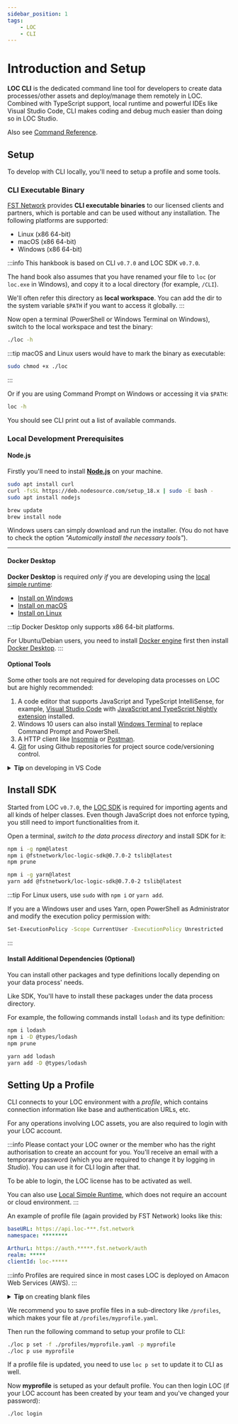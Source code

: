 ```yaml
---
sidebar_position: 1
tags:
    - LOC
    - CLI
---
```


# Introduction and Setup

**LOC CLI** is the dedicated command line tool for developers to create data processes/other assets and deploy/manage them remotely in LOC. Combined with TypeScript support, local runtime and powerful IDEs like Visual Studio Code, CLI makes coding and debug much easier than doing so in LOC Studio.

Also see [Command Reference](/legacy/0.7/category/cli-command-reference).


## Setup

To develop with CLI locally, you'll need to setup a profile and some tools.

### CLI Executable Binary

[FST Network](/docs/about-and-contact) provides **CLI executable binaries** to our licensed clients and partners, which is portable and can be used without any installation. The following platforms are supported:

-   Linux (x86 64-bit)
-   macOS (x86 64-bit)
-   Windows (x86 64-bit)

:::info
This hankbook is based on CLI `v0.7.0` and LOC SDK `v0.7.0`.

The hand book also assumes that you have renamed your file to `loc` (or `loc.exe` in Windows), and copy it to a local directory (for example, `/CLI`).

We'll often refer this directory as **local workspace**. You can add the dir to the system variable `$PATH` if you want to access it globally.
:::

Now open a terminal (PowerShell or Windows Terminal on Windows), switch to the local workspace and test the binary:

```bash
./loc -h
```

:::tip
macOS and Linux users would have to mark the binary as executable:

```bash
sudo chmod +x ./loc
```

:::

Or if you are using Command Prompt on Windows or accessing it via `$PATH`:

```bash
loc -h
```

You should see CLI print out a list of available commands.

### Local Development Prerequisites

#### Node.js

Firstly you'll need to install **[Node.js](https://nodejs.org/en/download/)** on your machine.

<Tabs>
  <TabItem value="linux" label="Linux" default>

```bash
sudo apt install curl
curl -fsSL https://deb.nodesource.com/setup_18.x | sudo -E bash -
sudo apt install nodejs
```

  </TabItem>
  <TabItem value="mac" label="macOS">

```bash
brew update
brew install node
```

  </TabItem>
  <TabItem value="windows" label="Windows">

Windows users can simply download and run the installer. (You do not have to check the option _"Automically install the necessary tools"_).

  </TabItem>
</Tabs>

---

#### Docker Desktop

**Docker Desktop** is required _only if_ you are developing using the [local simple runtime](/legacy/0.7/cli-handbook/local-runtime):

-   [Install on Windows](https://docs.docker.com/desktop/install/windows-install/)
-   [Install on macOS](https://docs.docker.com/desktop/install/mac-install/)
-   [Install on Linux](https://docs.docker.com/desktop/install/linux-install/)

:::tip
Docker Desktop only supports x86 64-bit platforms.

For Ubuntu/Debian users, you need to install [Docker engine](https://docs.docker.com/engine/install/ubuntu/) first then install [Docker Desktop](https://docs.docker.com/desktop/install/ubuntu/).
:::

#### Optional Tools

Some other tools are not required for developing data processes on LOC but are highly recommended:

1. A code editor that supports JavaScript and TypeScript IntelliSense, for example, [Visual Studio Code](https://code.visualstudio.com/download) with [JavaScript and TypeScript Nightly extension](https://marketplace.visualstudio.com/items?itemName=ms-vscode.vscode-typescript-next) installed.
2. Windows 10 users can also install [Windows Terminal](https://docs.microsoft.com/en-us/windows/terminal/install) to replace Command Prompt and PowerShell.
3. A HTTP client like [Insomnia](https://insomnia.rest/download) or [Postman](https://www.postman.com/downloads/).
4. [Git](https://git-scm.com/downloads) for using Github repositories for project source code/versioning control.

<details>
    <summary><b>Tip</b> on developing in VS Code</summary>

1. Go to `File` -> `New Window`
2. Click `Open Folder...`
3. Select local workspace (the directory where the CLI binary is)
4. Open a new terminal with `Terminal` -> `New Terminal`. Now you can use CLI commands.

</details>

## Install SDK

Started from LOC `v0.7.0`, the [LOC SDK](https://www.npmjs.com/package/@fstnetwork/loc-logic-sdk) is required for importing agents and all kinds of helper classes. Even though JavaScript does not enforce typing, you still need to import functionalities from it.

Open a terminal, _switch to the data process directory_ and install SDK for it:

<Tabs>
  <TabItem value="npm1" label="Use NPM" default>

```bash
npm i -g npm@latest
npm i @fstnetwork/loc-logic-sdk@0.7.0-2 tslib@latest
npm prune
```

  </TabItem>
  <TabItem value="yarn1" label="Use Yarn">

```bash
npm i -g yarn@latest
yarn add @fstnetwork/loc-logic-sdk@0.7.0-2 tslib@latest
```

  </TabItem>
</Tabs>

:::tip
For Linux users, use `sudo` with `npm i` or `yarn add`.

If you are a Windows user and uses Yarn, open PowerShell as Administrator and modify the execution policy permission with:

```bash
Set-ExecutionPolicy -Scope CurrentUser -ExecutionPolicy Unrestricted
```

:::

#### Install Additional Dependencies (Optional)

You can install other packages and type definitions locally depending on your data process' needs.

Like SDK, You'll have to install these packages under the data process directory.

For example, the following commands install `lodash` and its type definition:

<Tabs>
  <TabItem value="npm3" label="Use NPM" default>

```bash
npm i lodash
npm i -D @types/lodash
npm prune
```

  </TabItem>
  <TabItem value="yarn3" label="Use Yarn">

```bash
yarn add lodash
yarn add -D @types/lodash
```

  </TabItem>
</Tabs>

## Setting Up a Profile

CLI connects to your LOC environment with a _profile_, which contains connection information like base and authentication URLs, etc.

For any operations involving LOC assets, you are also required to login with your LOC account.

:::info
Please contact your LOC owner or the member who has the right authorisation to create an account for you. You'll receive an email with a temporary password (which you are required to change it by logging in _Studio_). You can use it for CLI login after that.

To be able to login, the LOC license has to be activated as well.

You can also use [Local Simple Runtime](/legacy/0.7/cli-handbook/local-runtime), which does not require an account or cloud environment.
:::

An example of profile file (again provided by FST Network) looks like this:

```yaml title="myprofile.yaml" showLineNumbers
baseURL: https://api.loc-***.fst.network
namespace: ********

ArthurL: https://auth.*****.fst.network/auth
realm: *****
clientId: loc-*****
```

:::info
Profiles are required since in most cases LOC is deployed on Amacon Web Services (AWS).
:::

<details>
    <summary><b>Tip</b> on creating blank files</summary>

You can either copy the profile from your team or create a blank file then copy/paste the content.

macOS and Linux users can do this with

```bash
touch <profile name>.yaml
```

Or (for Windows users)

```bash
type nul > <profile name>.yaml
```

Then open the file with an editor, copy/paste the profile and save it.

</details>

We recommend you to save profile files in a sub-directory like `/profiles`, which makes your file at `/profiles/myprofile.yaml`.

Then run the following command to setup your profile to CLI:

```bash
./loc p set -f ./profiles/myprofile.yaml -p myprofile
./loc p use myprofile
```

If a profile file is updated, you need to use `loc p set` to update it to CLI as well.

Now **myprofile** is setuped as your default profile. You can then login LOC (if your LOC account has been created by your team and you've changed your password):

```bash
./loc login
```

